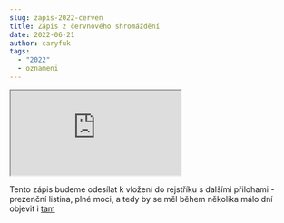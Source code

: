 ```yaml
---
slug: zapis-2022-cerven
title: Zápis z červnového shromáždění
date: 2022-06-21
author: caryfuk
tags:
  - "2022"
  - oznameni
---
```


<iframe src="https://drive.google.com/file/d/1SpmejVB9qdbDOxIY4CC4GgKsNL4vjSuc1N27x1WPMlc/preview" allow="autoplay"></iframe>

Tento zápis budeme odesílat k vložení do rejstříku s dalšími přilohami - prezenční listina, plné moci, a tedy by se měl během několika málo dní objevit i [tam](https://zelenecska.info/posts/justice)
 